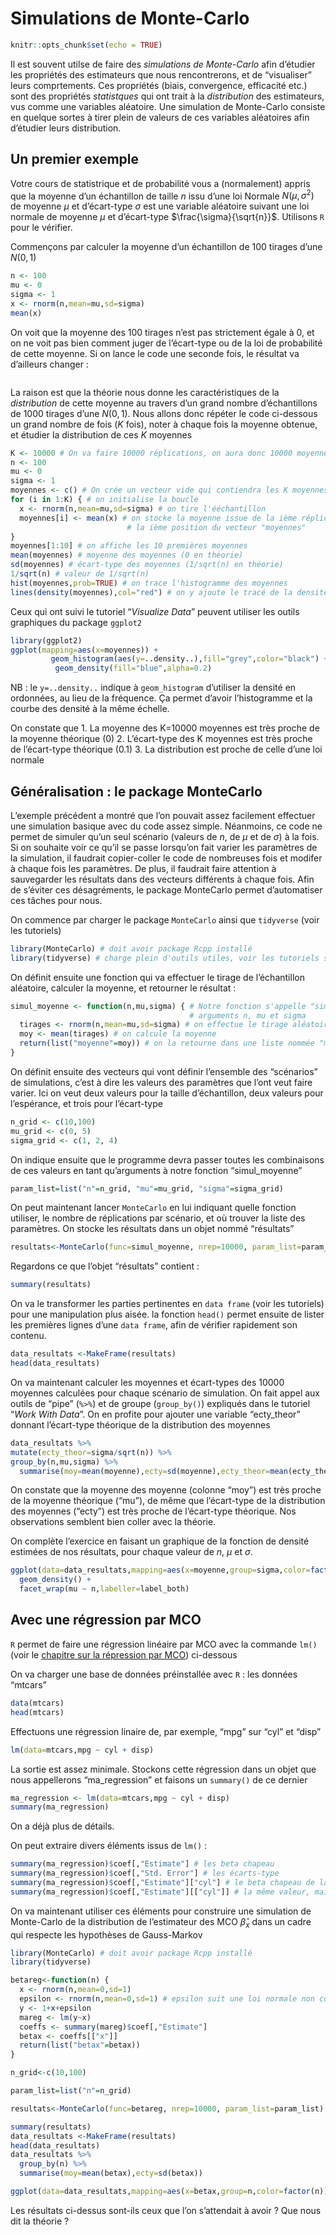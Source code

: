 # Simulations de Monte-Carlo {#mcarlo}

```r
knitr::opts_chunk$set(echo = TRUE)
```


Il est souvent utilse de faire des *simulations de Monte-Carlo* afin d'étudier les propriétés des estimateurs que nous rencontrerons, et de "visualiser" leurs comprtements. Ces propriétés (biais, convergence, efficacité etc.) sont des propriétés *statistques* qui ont trait à la *distribution* des estimateurs, vus comme une variables aléatoire. Une simulation de Monte-Carlo consiste en quelque sortes à tirer plein de valeurs de ces variables aléatoires afin d'étudier leurs distribution.

## Un premier exemple 

Votre cours de statistrique et de probabilité vous a (normalement) appris que la moyenne d'un échantillon de taille $n$ issu d'une loi Normale $N(\mu,\sigma^2)$ de moyenne $\mu$ et d'écart-type $\sigma$ est une variable aléatoire suivant une loi normale de moyenne $\mu$ et d'écart-type $\frac{\sigma}{\sqrt{n}}$. Utilisons `R` pour le vérifier.

Commençons par calculer la moyenne d'un échantillon de 100 tirages d'une $N(0,1)$

```r
n <- 100 
mu <- 0
sigma <- 1
x <- rnorm(n,mean=mu,sd=sigma)
mean(x)
```
On voit que la moyenne des 100 tirages n'est pas strictement égale à 0, et on ne voit pas bien comment juger de l'écart-type ou de la loi de probabilité de cette moyenne. Si on lance le code une seconde fois, le résultat va d'ailleurs changer : 

```r

```

La raison est que la théorie nous donne les caractéristiques de la *distribution* de cette moyenne au travers d'un grand nombre d'échantillons de 1000 tirages d'une $N(0,1)$. Nous allons donc répéter le code ci-dessous un grand nombre de fois ($K$ fois), noter à chaque fois la moyenne obtenue, et étudier la distribution de ces $K$ moyennes

```r
K <- 10000 # On va faire 10000 réplications, on aura donc 10000 moyennes
n <- 100
mu <- 0
sigma <- 1
moyennes <- c() # On crée un vecteur vide qui contiendra les K moyennes
for (i in 1:K) { # on initialise la boucle
  x <- rnorm(n,mean=mu,sd=sigma) # on tire l'ééchantillon
  moyennes[i] <- mean(x) # on stocke la moyenne issue de la ième réplication à
                          # la ième position du vecteur "moyennes"
}
moyennes[1:10] # on affiche les 10 premières moyennes
mean(moyennes) # moyenne des moyennes (0 en théorie)
sd(moyennes) # écart-type des moyennes (1/sqrt(n) en théorie)
1/sqrt(n) # valeur de 1/sqrt(n)
hist(moyennes,prob=TRUE) # on trace l'histogramme des moyennes
lines(density(moyennes),col="red") # on y ajoute le tracé de la densité des moyennes
```

Ceux qui ont suivi le tutoriel "*Visualize Data*" peuvent utiliser les outils graphiques du package `ggplot2`
```r
library(ggplot2)
ggplot(mapping=aes(x=moyennes)) +
         geom_histogram(aes(y=..density..),fill="grey",color="black") +
          geom_density(fill="blue",alpha=0.2)
```

NB : le `y=..density..` indique à `geom_histogram` d'utiliser la densité en ordonnées, au lieu de la fréquence.  Ça permet d'avoir l'histogramme et la courbe des densité à la même échelle.

On constate que 
1. La moyenne des K=10000 moyennes est très proche de la moyenne théorique (0)
2. L'écart-type des K moyennes est très proche de l'écart-type théorique (0.1)
3. La distribution est proche de celle d'une loi normale

## Généralisation : le package MonteCarlo

L'exemple précédent a montré que l'on pouvait assez facilement effectuer une simulation basique avec du code assez simple. Néanmoins, ce code ne permet de simuler qu'un seul scénario (valeurs de $n$, de $\mu$ et de $\sigma$) à la fois. Si on souhaite voir ce qu'il se passe lorsqu'on fait varier les paramètres de la simulation, il faudrait copier-coller le code de nombreuses fois et modifer à chaque fois les paramètres. De plus, il faudrait faire attention à sauvegarder les résultats dans des vecteurs différents à chaque fois.
Afin de s'éviter ces désagréments, le package MonteCarlo permet d'automatiser ces tâches pour nous.

On commence par charger le package `MonteCarlo` ainsi que `tidyverse` (voir les tutoriels)
```r

library(MonteCarlo) # doit avoir package Rcpp installé
library(tidyverse) # charge plein d'outils utiles, voir les tutoriels sur rstudio.cloud
```

On définit ensuite une fonction qui va effectuer le tirage de l'échantillon aléatoire, calculer la moyenne, et retourner le résultat :
```r
simul_moyenne <- function(n,mu,sigma) { # Notre fonction s'appelle "simul_moyenne" et prend les
                                        # arguments n, mu et sigma
  tirages <- rnorm(n,mean=mu,sd=sigma) # on effectue le tirage aléatoire avec les valeurs données en argument
  moy <- mean(tirages) # on calcule la moyenne
  return(list("moyenne"=moy)) # on la retourne dans une liste nommée "moyenne"
}
```

On définit ensuite des vecteurs qui vont définir l'ensemble des "scénarios" de simulations, c'est à dire les valeurs des paramètres que l'ont veut faire varier. Ici on veut deux valeurs pour la taille d'échantillon, deux valeurs pour l'espérance, et trois pour l'écart-type 
```r
n_grid <- c(10,100) 
mu_grid <- c(0, 5)
sigma_grid <- c(1, 2, 4)
```

On indique ensuite que le programme devra passer toutes les combinaisons de ces valeurs en tant qu'arguments à notre fonction "simul_moyenne"
```r
param_list=list("n"=n_grid, "mu"=mu_grid, "sigma"=sigma_grid)
```

On peut maintenant lancer `MonteCarlo` en lui indiquant quelle fonction utiliser, le nombre de réplications par scénario, et où trouver la liste des paramètres. On stocke les résultats dans un objet nommé "résultats"
```r
resultats<-MonteCarlo(func=simul_moyenne, nrep=10000, param_list=param_list) 
```

Regardons ce que l'objet "résultats" contient : 
```r
summary(resultats)
```

On va le transformer les parties pertinentes en `data frame` (voir les tutoriels) pour une manipulation plus aisée. la fonction `head()` permet ensuite de lister les premières lignes d'une `data frame`, afin de vérifier rapidement son contenu.
```r
data_resultats <-MakeFrame(resultats)
head(data_resultats)
```

On va maintenant calculer les moyennes et écart-types des 10000 moyennes calculées pour chaque scénario de simulation. On fait appel aux outils de "pipe" (`%>%`) et de groupe (`group_by()`) expliqués dans le tutoriel "*Work With Data*". On en profite pour ajouter une variable "ecty_theor" donnant l'écart-type théorique de la distribution des moyennes
```r
data_resultats %>%
mutate(ecty_theor=sigma/sqrt(n)) %>%  
group_by(n,mu,sigma) %>%
  summarise(moy=mean(moyenne),ecty=sd(moyenne),ecty_theor=mean(ecty_theor))
```

On constate que la moyenne des moyenne (colonne "moy") est très proche de la moyenne théorique ("mu"), de même que l'écart-type de la distribution des moyennes ("ecty") est très proche de l'écart-type théorique. Nos observations semblent bien coller avec la théorie.

On complète l'exercice en faisant un graphique de la fonction de densité estimées de nos résultats, pour chaque valeur de $n$, $\mu$ et $\sigma$.
```r
ggplot(data=data_resultats,mapping=aes(x=moyenne,group=sigma,color=factor(sigma))) +
  geom_density() +
  facet_wrap(mu ~ n,labeller=label_both)
```

## Avec une régression par MCO

`R` permet de faire une régression linéaire par MCO avec la commande `lm()`(voir le  [chapitre sur la répression par MCO](#MCO)) ci-dessous

On va charger une base de données préinstallée avec `R` : les données "mtcars"

```r
data(mtcars)
head(mtcars)
```

Effectuons une régression linaire de, par exemple, "mpg" sur "cyl" et "disp" 

```r
lm(data=mtcars,mpg ~ cyl + disp)
```
La sortie est assez minimale. Stockons cette régression dans un objet que nous appellerons "ma_regression" et faisons un `summary()` de ce dernier
```r
ma_regression <- lm(data=mtcars,mpg ~ cyl + disp)
summary(ma_regression)
```
On a déjà plus de détails.

On peut extraire divers éléments issus de `lm()` : 
```r

summary(ma_regression)$coef[,"Estimate"] # les beta chapeau
summary(ma_regression)$coef[,"Std. Error"] # les écarts-type
summary(ma_regression)$coef[,"Estimate"]["cyl"] # le beta chapeau de la variable "cyl"
summary(ma_regression)$coef[,"Estimate"][["cyl"]] # la même valeur, mais sans le nom associé, notez les doubles crochets 

```
On va maintenant utiliser ces éléments pour construire une simulation de Monte-Carlo de la distribution de l'estimateur des MCO $\hat\beta_x$ dans un cadre qui respecte les hypothèses de Gauss-Markov
```r
library(MonteCarlo) # doit avoir package Rcpp installé
library(tidyverse)

betareg<-function(n) {
  x <- rnorm(n,mean=0,sd=1)
  epsilon <- rnorm(n,mean=0,sd=1) # epsilon suit une loi normale non corrélée à x
  y <- 1+x+epsilon
  mareg <- lm(y~x)
  coeffs <- summary(mareg)$coef[,"Estimate"]
  betax <- coeffs[["x"]]
  return(list("betax"=betax))
}

n_grid<-c(10,100)

param_list=list("n"=n_grid)
```

```r
resultats<-MonteCarlo(func=betareg, nrep=10000, param_list=param_list)
```

```r
summary(resultats)
data_resultats <-MakeFrame(resultats)
head(data_resultats)
data_resultats %>%
  group_by(n) %>%
  summarise(moy=mean(betax),ecty=sd(betax))

ggplot(data=data_resultats,mapping=aes(x=betax,group=n,color=factor(n)))+geom_density() 

```

Les résultats ci-dessus sont-ils ceux que l'on s'attendait à avoir ? Que nous dit la théorie ?
